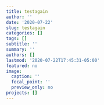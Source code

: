 ```yaml
---
title: testagain
author: ''
date: '2020-07-22'
slug: testagain
categories: []
tags: []
subtitle: ''
summary: ''
authors: []
lastmod: '2020-07-22T17:45:31-05:00'
featured: no
image:
  caption: ''
  focal_point: ''
  preview_only: no
projects: []
---
```

